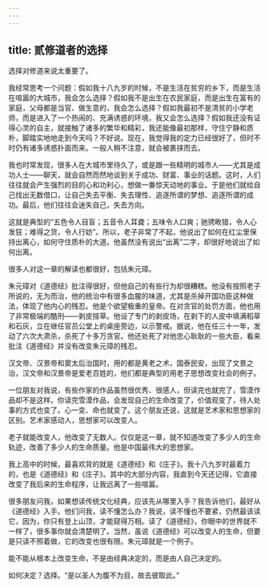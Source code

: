 ```yaml
---
---
---
```

title: 贰修道者的选择
---




选择对修道来说太重要了。

我经常思考一个问题：假如我十八九岁的时候，不是生活在贫穷的乡下，而是生活在喧嚣的大城市，我会怎么选择？假如我不是出生在农民家庭，而是出生在富有的家庭，父母都是当官、做生意的，我会怎么选择？假如我最初不是清贫的小学老师，而是进入了一个热闹的、充满诱惑的环境，我又会怎么选择？假如我还没有证得心灵的自主，就接触了诸多的繁华和精彩，我还能像最初那样，守住宁静和质朴，脚踏实地地走到今天吗？不好说。现在，我觉得我的定力已经很好了，但时不时仍有诸多诱惑扑面而来。一般人稍不注意，就会被裹挟而去。

我也时常发现，很多人在大城市里待久了，或是跟一些精明的城市人——尤其是成功人士——聊天，就会自然而然地谈到关于成功、财富、事业的话题。这时，人们往往就会产生强烈的目的心和功利心，想做一番惊天动地的事业。于是他们就给自己找出无数借口，让自己失去平衡、失去理性、追逐所谓的梦想、追逐所谓的成功。最后，他们往往会迷失自己，失去方向。

这就是典型的“五色令人目盲；五音令人耳聋；五味令人口爽；驰骋畋猎，令人心发狂；难得之货，令人行妨”。所以，老子非常了不起，他说出了如何在红尘里保持出离心，如何守住质朴的大道。他虽然没有说出“出离”二字，却很好地说出了如何出离。

很多人对这一章的解读也都很好，包括朱元璋。

朱元璋对《道德经》批注得很好，但他自己的有些行为却很糟糕。他没有按照老子所说的，无为而治，他的统治中有很多血腥的味道，尤其是杀掉开国功臣这种做法，体现了他内心的残忍。他是个欲望极重的皇帝。在对贪官的处罚方面，他也用了非常极端的酷刑——剥皮揎草。他设了专门的剥皮场，在剥下的人皮中填满稻草和石灰，立在继任官员公堂上的桌座旁边，以示警戒。据说，他在任三十一年，发动了六次大肃杀，杀死了十多万贪官。他还处死了对他忠心耿耿的一些大臣，看来批注《道德经》并没有改变朱元璋的残忍。

汉文帝、汉景帝和窦太后治国时，用的都是黄老之术，国泰民安，出现了文景之治，汉文帝和汉景帝是爱老百姓的，他们都是典型的用老子思想改变社会的例子。

一位朋友对我说，有些作家的作品虽然很优秀、很感人，但读完也就完了，雪漠作品却不是这样。你读完雪漠作品，会发现自己的生命改变了，价值观变了，待人处事的方式也变了。心一变、命也就变了。这个朋友还说，这就是艺术家和思想家的区别。艺术家感动人，思想家可以改变人。

老子就能改变人，他改变了无数人。仅仅是这一章，就不知道改变了多少人的生命轨迹，改善了多少人的生命质量。他是中国最伟大的思想家。

我上高中的时候，最喜欢背的就是《道德经》和《庄子》。我十八九岁时最着力的，也是《道德经》和《庄子》。其中的大部分内容，我直到今天还记得，它直接改变了我后来的生命程序，让我远离了一些喧嚣。

很多朋友问我，如果想读传统文化经典，应该先从哪里入手？我告诉他们，最好从《道德经》入手。他们问我，读不懂怎么办？我说，读不懂也不要紧，仍然最该读它，因为，你只有登上山顶，才能窥得万相。读了《道德经》，你眼中的世界就不一样了，很多事你就会清楚明了。当然，虽说《道德经》可以改变人的生命，但要是只读不照着做，它的改变也很有限。朱元璋就是一个例子。

能不能从根本上改变生命，不是由经典决定的，而是由人自己决定的。

如何决定？选择。“是以圣人为腹不为目，故去彼取此。”